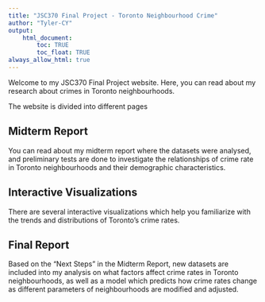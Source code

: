 ```yaml
---
title: "JSC370 Final Project - Toronto Neighbourhood Crime"
author: "Tyler-CY"
output: 
    html_document:
        toc: TRUE
        toc_float: TRUE
always_allow_html: true
---
```


Welcome to my JSC370 Final Project website. Here, you can read about my research about crimes in Toronto neighbourhoods.

The website is divided into different pages

## Midterm Report

You can read about my midterm report where the datasets were analysed, and preliminary tests are done to investigate the relationships of crime rate in Toronto neighbourhoods and their demographic characteristics.

## Interactive Visualizations

There are several interactive visualizations which help you familiarize with the trends and distributions of Toronto's crime rates. 

## Final Report

Based on the "Next Steps" in the Midterm Report, new datasets are included into my analysis on what factors affect crime rates in Toronto neighbourhoods, as well as a model which predicts how crime rates change as different parameters of neighbourhoods are modified and adjusted. 
